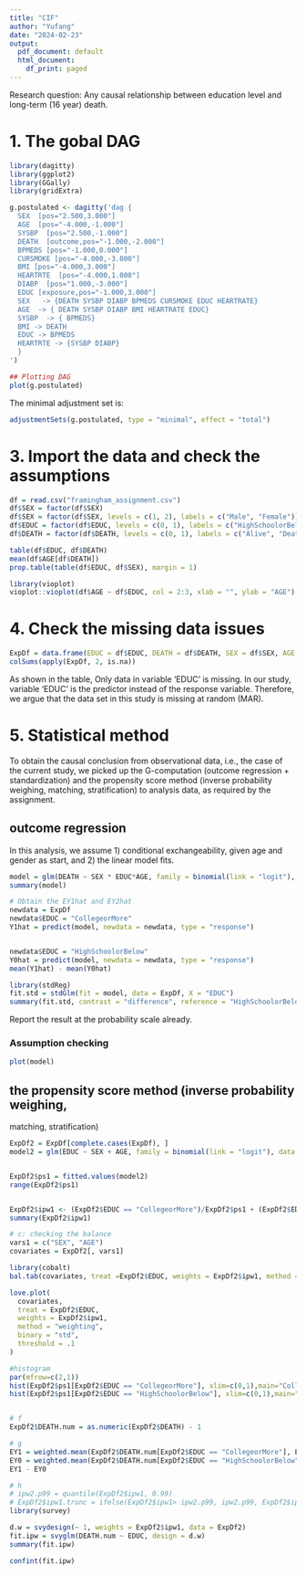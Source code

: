 ```yaml
---
title: "CIF"
author: "Yufang"
date: "2024-02-23"
output:
  pdf_document: default
  html_document:
    df_print: paged
---
```


Research question: Any causal relationship between education level and 
long-term (16 year) death.

# 1. The gobal DAG
```r
library(dagitty)
library(ggplot2)
library(GGally)
library(gridExtra)

g.postulated <- dagitty('dag {
  SEX  [pos="2.500,3.000"]
  AGE  [pos="-4.000,-1.000"]
  SYSBP  [pos="2.500,-1.000"]
  DEATH  [outcome,pos="-1.000,-2.000"]
  BPMEDS [pos="-1.000,0.000"]
  CURSMOKE [pos="-4.000,-3.000"]
  BMI [pos="-4.000,3.000"]
  HEARTRTE  [pos="-4.000,1.000"]
  DIABP  [pos="1.000,-3.000"]
  EDUC [exposure,pos="-1.000,3.000"]
  SEX   -> {DEATH SYSBP DIABP BPMEDS CURSMOKE EDUC HEARTRATE}
  AGE  -> { DEATH SYSBP DIABP BMI HEARTRATE EDUC}
  SYSBP  -> { BPMEDS}
  BMI -> DEATH
  EDUC -> BPMEDS
  HEARTRTE -> {SYSBP DIABP}
  }
')

## Plotting DAG
plot(g.postulated)
```

The minimal adjustment set is:
```r
adjustmentSets(g.postulated, type = "minimal", effect = "total")
```

# 3. Import the data and check the assumptions
```r
df = read.csv("framingham_assignment.csv")
df$SEX = factor(df$SEX)
df$SEX = factor(df$SEX, levels = c(1, 2), labels = c("Male", "Female"))
df$EDUC = factor(df$EDUC, levels = c(0, 1), labels = c("HighSchoolorBelow", "CollegeorMore"))
df$DEATH = factor(df$DEATH, levels = c(0, 1), labels = c("Alive", "Death"))

table(df$EDUC, df$DEATH)
mean(df$AGE[df$DEATH])
prop.table(table(df$EDUC, df$SEX), margin = 1)

library(vioplot)
vioplot::vioplot(df$AGE ~ df$EDUC, col = 2:3, xlab = "", ylab = "AGE")
```




# 4. Check the missing data issues
```r
ExpDf = data.frame(EDUC = df$EDUC, DEATH = df$DEATH, SEX = df$SEX, AGE = df$AGE)
colSums(apply(ExpDf, 2, is.na))
```
As shown in the table, Only data in variable 'EDUC' is missing. In our study,
variable 'EDUC' is the predictor instead of the response variable. Therefore, we
argue that the data set in this study is missing at random (MAR).

# 5. Statistical method
To obtain the causal conclusion from observational data, i.e., the case
of the current study, we picked up the G-computation (outcome regression + 
standardization) and the propensity score method (inverse probability weighing,
matching, stratification) to analysis data, as required by the assignment.

## outcome regression

In this analysis, we assume 1) conditional exchangeability, given age and gender as 
start, and 2) the linear model fits.
```r
model = glm(DEATH ~ SEX * EDUC*AGE, family = binomial(link = "logit"), data = ExpDf)
summary(model)

# Obtain the EY1hat and EY2hat
newdata = ExpDf
newdata$EDUC = "CollegeorMore"
Y1hat = predict(model, newdata = newdata, type = "response")


newdata$EDUC = "HighSchoolorBelow"
Y0hat = predict(model, newdata = newdata, type = "response")
mean(Y1hat) - mean(Y0hat)

library(stdReg)
fit.std = stdGlm(fit = model, data = ExpDf, X = "EDUC")
summary(fit.std, contrast = "difference", reference = "HighSchoolorBelow")
```
Report the result at the probability scale already.

### Assumption checking
```r
plot(model)
```
## the propensity score method (inverse probability weighing,
matching, stratification)
```r
ExpDf2 = ExpDf[complete.cases(ExpDf), ]
model2 = glm(EDUC ~ SEX + AGE, family = binomial(link = "logit"), data = ExpDf2)


ExpDf2$ps1 = fitted.values(model2)
range(ExpDf2$ps1)


ExpDf2$ipw1 <- (ExpDf2$EDUC == "CollegeorMore")/ExpDf2$ps1 + (ExpDf2$EDUC == "HighSchoolorBelow")/(1 - ExpDf2$ps1)
summary(ExpDf2$ipw1)

# c: checking the balance
vars1 = c("SEX", "AGE")
covariates = ExpDf2[, vars1]

library(cobalt)
bal.tab(covariates, treat =ExpDf2$EDUC, weights = ExpDf2$ipw1, method = "weighting", un = TRUE)

love.plot(
  covariates,
  treat = ExpDf2$EDUC,
  weights = ExpDf2$ipw1,
  method = "weighting",
  binary = "std",
  threshold = .1
)

#histogram
par(mfrow=c(2,1))
hist(ExpDf2$ps1[ExpDf2$EDUC == "CollegeorMore"], xlim=c(0,1),main="CollegeorMore", xlab="Propensity score")
hist(ExpDf2$ps1[ExpDf2$EDUC == "HighSchoolorBelow"], xlim=c(0,1),main="HighSchoolorBelow", xlab="Propensity score")


# f
ExpDf2$DEATH.num = as.numeric(ExpDf2$DEATH) - 1

# g
EY1 = weighted.mean(ExpDf2$DEATH.num[ExpDf2$EDUC == "CollegeorMore"], ExpDf2$ipw1[ExpDf2$EDUC == "CollegeorMore"])
EY0 = weighted.mean(ExpDf2$DEATH.num[ExpDf2$EDUC == "HighSchoolorBelow"], ExpDf2$ipw1[ExpDf2$EDUC == "HighSchoolorBelow"])
EY1 - EY0

# h
# ipw2.p99 = quantile(ExpDf2$ipw1, 0.99)
# ExpDf2$ipw1.trunc = ifelse(ExpDf2$ipw1> ipw2.p99, ipw2.p99, ExpDf2$ipw1)
library(survey)

d.w = svydesign(~ 1, weights = ExpDf2$ipw1, data = ExpDf2)
fit.ipw = svyglm(DEATH.num ~ EDUC, design = d.w)
summary(fit.ipw)

confint(fit.ipw)
```